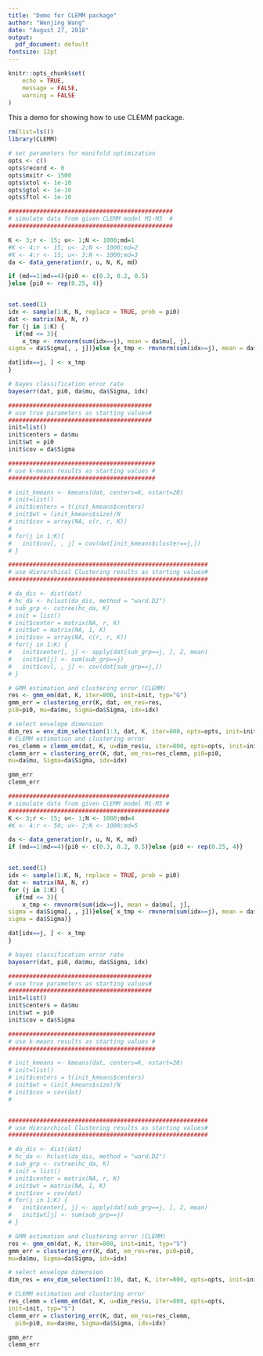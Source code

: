 ```yaml
---
title: "Demo for CLEMM package"
author: "Wenjing Wang"
date: "August 27, 2018"
output:
  pdf_document: default
fontsize: 12pt
---
```


```r
knitr::opts_chunk$set(
	echo = TRUE,
	message = FALSE,
	warning = FALSE
)
```

This a demo for showing how to use CLEMM package.

```r
rm(list=ls())
library(CLEMM)
```

```r
# set parameters for manifold optimization
opts <- c()
opts$record <- 0
opts$mxitr <- 1500
opts$xtol <- 1e-10
opts$gtol <- 1e-10
opts$ftol <- 1e-10

###############################################
# simulate data from given CLEMM model M1-M3  #
###############################################

K <- 3;r <- 15; u<- 1;N <- 1000;md=1
#K <- 4;r <- 15; u<- 2;N <- 1000;md=2
#K <- 4;r <- 15; u<- 3;N <- 1000;md=3
da <- data_generation(r, u, N, K, md)

if (md==1|md==4){pi0 <- c(0.3, 0.2, 0.5)
}else {pi0 <- rep(0.25, 4)}


set.seed(1)
idx <- sample(1:K, N, replace = TRUE, prob = pi0)
dat <- matrix(NA, N, r)
for (j in 1:K) {
  if(md <= 3){
    x_tmp <- rmvnorm(sum(idx==j), mean = da$mu[, j], 
sigma = da$Sigma[, , j])}else {x_tmp <- rmvnorm(sum(idx==j), mean = da$mu[, j],         sigma = da$Sigma)}

dat[idx==j, ] <- x_tmp
}

# bayes classification error rate
bayeserr(dat, pi0, da$mu, da$Sigma, idx)
```


```r
#########################################
# use true parameters as starting values#
#########################################
init=list()
init$centers = da$mu
init$wt = pi0
init$cov = da$Sigma

##########################################
# use k-means results as starting values #
##########################################

# init_kmeans <- kmeans(dat, centers=K, nstart=20)
# init=list()
# init$centers = t(init_kmeans$centers)
# init$wt = (init_kmeans$size)/N
# init$cov = array(NA, c(r, r, K))
# 
# for(j in 1:K){
#   init$cov[, , j] = cov(dat[init_kmeans$cluster==j,])
# }

#########################################################
# use Hierarchical Clustering results as starting values#
#########################################################

# da_dis <- dist(dat)
# hc_da <- hclust(da_dis, method = "ward.D2")
# sub_grp <- cutree(hc_da, K)
# init = list()
# init$center = matrix(NA, r, K)
# init$wt = matrix(NA, 1, K)
# init$cov = array(NA, c(r, r, K))
# for(j in 1:K) {
#   init$center[, j] <- apply(dat[sub_grp==j, ], 2, mean)
#   init$wt[j] <- sum(sub_grp==j)
#   init$cov[, , j] <- cov(dat[sub_grp==j,])
# }
```

```r
# GMM estimation and clustering error (CLEMM)
res <- gmm_em(dat, K, iter=800, init=init, typ="G")
gmm_err = clustering_err(K, dat, em_res=res,
pi0=pi0, mu=da$mu, Sigma=da$Sigma, idx=idx)

# select envelope dimension 
dim_res = env_dim_selection(1:3, dat, K, iter=800, opts=opts, init=init)
# CLEMM estimation and clustering error
res_clemm = clemm_em(dat, K, u=dim_res$u, iter=800, opts=opts, init=init)
clemm_err = clustering_err(K, dat, em_res=res_clemm, pi0=pi0, 
mu=da$mu, Sigma=da$Sigma, idx=idx)

```

```r
gmm_err
clemm_err
```

```r
##############################################
# simulate data from given CLEMM model M1-M3 #
##############################################
K <- 3;r <- 15; u<- 1;N <- 1000;md=4
#K <- 4;r <- 50; u<- 2;N <- 1000;md=5

da <- data_generation(r, u, N, K, md)
if (md==1|md==4){pi0 <- c(0.3, 0.2, 0.5)}else {pi0 <- rep(0.25, 4)}


set.seed(1)
idx <- sample(1:K, N, replace = TRUE, prob = pi0)
dat <- matrix(NA, N, r)
for (j in 1:K) {
  if(md <= 3){
    x_tmp <- rmvnorm(sum(idx==j), mean = da$mu[, j], 
sigma = da$Sigma[, , j])}else{ x_tmp <- rmvnorm(sum(idx==j), mean = da$mu[, j], 
sigma = da$Sigma)}

dat[idx==j, ] <- x_tmp
}

# bayes classification error rate
bayeserr(dat, pi0, da$mu, da$Sigma, idx)

#########################################
# use true parameters as starting values#
#########################################
init=list()
init$centers = da$mu
init$wt = pi0
init$cov = da$Sigma

##########################################
# use k-means results as starting values #
##########################################

# init_kmeans <- kmeans(dat, centers=K, nstart=20)
# init=list()
# init$centers = t(init_kmeans$centers)
# init$wt = (init_kmeans$size)/N
# init$cov = cov(dat)
# 


#########################################################
# use Hierarchical Clustering results as starting values#
#########################################################

# da_dis <- dist(dat)
# hc_da <- hclust(da_dis, method = "ward.D2")
# sub_grp <- cutree(hc_da, K)
# init = list()
# init$center = matrix(NA, r, K)
# init$wt = matrix(NA, 1, K)
# init$cov = cov(dat)
# for(j in 1:K) {
#   init$center[, j] <- apply(dat[sub_grp==j, ], 2, mean)
#   init$wt[j] <- sum(sub_grp==j)
# }

# GMM estimation and clustering error (CLEMM)
res <- gmm_em(dat, K, iter=800, init=init, typ="S")
gmm_err = clustering_err(K, dat, em_res=res, pi0=pi0, 
mu=da$mu, Sigma=da$Sigma, idx=idx)

# select envelope dimension 
dim_res = env_dim_selection(1:10, dat, K, iter=800, opts=opts, init=init, typ="S")

# CLEMM estimation and clustering error
res_clemm = clemm_em(dat, K, u=dim_res$u, iter=800, opts=opts, 
init=init, typ="S")
clemm_err = clustering_err(K, dat, em_res=res_clemm, 
  pi0=pi0, mu=da$mu, Sigma=da$Sigma, idx=idx)
```

```r
gmm_err
clemm_err
```
